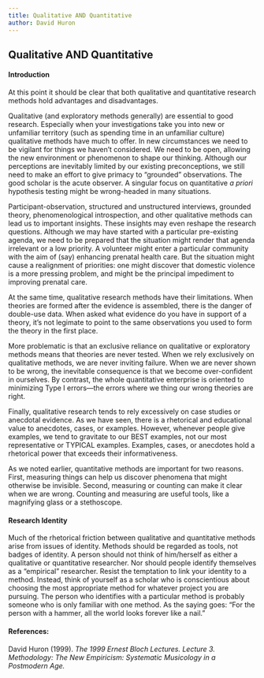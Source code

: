 ```yaml
---
title: Qualitative AND Quantitative
author: David Huron
---
```


## Qualitative AND Quantitative


#### Introduction

At this point it should be clear that both qualitative and
quantitative research methods hold advantages and disadvantages.

Qualitative (and exploratory methods generally) are essential to
good research. Especially when your investigations take you into new
or unfamiliar territory (such as spending time in an unfamiliar
culture) qualitative methods have much to offer. In new
circumstances we need to be vigilant for things we haven't
considered. We need to be open, allowing the new environment or
phenomenon to shape our thinking. Although our perceptions are
inevitably limited by our existing preconceptions, we still need to
make an effort to give primacy to "grounded" observations. The good
scholar is the acute observer. A singular focus on quantitative *a
priori* hypothesis testing might be wrong-headed in many situations.

Participant-observation, structured and unstructured interviews,
grounded theory, phenomenological introspection, and other
qualitative methods can lead us to important insights. These
insights may even reshape the research questions. Although we may
have started with a particular pre-existing agenda, we need to be
prepared that the situation might render that agenda irrelevant or a
low priority. A volunteer might enter a particular community with
the aim of (say) enhancing prenatal health care. But the situation
might cause a realignment of priorities: one might discover that
domestic violence is a more pressing problem, and might be the
principal impediment to improving prenatal care.

At the same time, qualitative research methods have their
limitations. When theories are formed after the evidence is
assembled, there is the danger of double-use data. When asked what
evidence do you have in support of a theory, it's not legimate to
point to the same observations you used to form the theory in the
first place.

More problematic is that an exclusive reliance on qualitative or
exploratory methods means that theories are never tested. When we
rely exclusively on qualitative methods, we are never inviting
failure. When we are never shown to be wrong, the inevitable
consequence is that we become over-confident in ourselves. By
contrast, the whole quantitative enterprise is oriented to
minimizing Type I errors---the errors where we thing our wrong
theories are right.

Finally, qualitative research tends to rely excessively on case
studies or anecdotal evidence. As we have seen, there is a
rhetorical and educational value to anecdotes, cases, or examples.
However, whenever people give examples, we tend to gravitate to our
BEST examples, not our most representative or TYPICAL examples.
Examples, cases, or anecdotes hold a rhetorical power that exceeds
their informativeness.

As we noted earlier, quantitative methods are important for two
reasons. First, measuring things can help us discover phenomena that
might otherwise be invisible. Second, measuring or counting can make
it clear when we are wrong. Counting and measuring are useful tools,
like a magnifying glass or a stethoscope.

#### Research Identity

Much of the rhetorical friction between qualitative and quantitative
methods arise from issues of identity. Methods should be regarded as
tools, not badges of identity. A person should not think of
him/herself as either a qualitative or quantitative researcher. Nor
should people identify themselves as a "empirical" researcher.
Resist the temptation to link your identity to a method. Instead,
think of yourself as a scholar who is conscientious about choosing
the most appropriate method for whatever project you are pursuing.
The person who identifies with a particular method is probably
someone who is only familiar with one method. As the saying goes:
"For the person with a hammer, all the world looks forever like a
nail."

#### References:

David Huron (1999). *The 1999 Ernest Bloch Lectures. Lecture 3.
Methodology: The New Empiricism: Systematic Musicology in a
Postmodern Age.*




